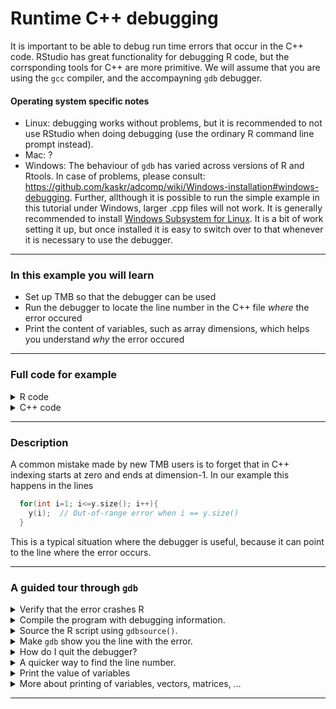 # Runtime C++ debugging

It is important to be able to debug run time errors that occur in
the C++ code. RStudio has great functionality for debugging R
code, but the corrsponding tools for C++ are more primitive. 
We will assume that you are using the `gcc` compiler, and the
accompayning `gdb` debugger.

#### Operating system specific notes
* Linux: debugging works without problems, but it is recommended to
not use RStudio when doing debugging (use the ordinary R command line prompt instead).
* Mac: ?
* Windows: The behaviour of `gdb` has varied across
  versions of R and Rtools. In case of problems, please consult: [https://github.com/kaskr/adcomp/wiki/Windows-installation#windows-debugging](https://github.com/kaskr/adcomp/wiki/Windows-installation#windows-debugging). Further, allthough it is possible to run the simple example in this tutorial under Windows, larger .cpp files will not work. It is generally recommended to install [Windows Subsystem for Linux](https://en.wikipedia.org/wiki/Windows_Subsystem_for_Linux). It is a bit of work setting it up, but once installed it is easy to switch over to that whenever it is necessary to use the debugger.

***
  
### In this example you will learn

* Set up TMB so that the debugger can be used
* Run the debugger to locate the line number in the C++ file *where* the error occured
* Print the content of variables, such as array dimensions, which helps you understand *why* the error occured

***

### Full code for example
<details> <summary> R code</summary>
```r 
library(TMB)
compile("debug_tutorial.cpp",flags="-O0 -g",DLLFLAGS="",libtmb=FALSE)
# Note to Windows user: flags="-O1 -g" must be used for larger programs,
#                       but does not gives worse debugger functionality

dyn.load(dynlib("debug_tutorial"))

dat <- list(X=matrix(1:6,nrow=3,ncol=2),y=1:5)
pars <- list(a=0)
obj <- MakeADFun(data=dat, parameters=pars, DLL="debug_tutorial")
```
</details>

<details> <summary> C++ code</summary>
```c++
// Debugger (gdb) tutorial
#include <TMB.hpp>

template<class Type>
Type objective_function<Type>::operator() ()
{
  DATA_MATRIX(X);
  DATA_VECTOR(y);
  PARAMETER(a);
  
  X(0,0);
  for(int i=1; i<=y.size(); i++){
    y(i);  // Out-of-range error when i == y.size()
  }
  
  Type nll = a;
  return nll;
}

```
</details>

***

### Description
A common mistake made by new TMB users 
is to forget that in C++ indexing starts at zero
and ends at dimension-1. In our example this happens in the lines
```c++
  for(int i=1; i<=y.size(); i++){
    y(i);  // Out-of-range error when i == y.size()
  }
```
This is a typical situation where the debugger is useful, because it can point to the line where the error occurs.

***

### A guided tour through `gdb`
<details> <summary> Verify that the error crashes R</summary>
```r 
  source("debug_tutorial.R")`
```
</details>

<details> <summary> Compile the program with debugging information.
</summary>
```r 
  library(TMB)
  compile("debug_tutorial.cpp",flags="-O0 -g",DLLFLAGS="",libtmb=FALSE)
```
This is needed for the debugger to be able to show your C++ code.
Note that this command has allready been run if you followed
the first step.
</details>

<details> <summary> Source the R script using `gdbsource()`.
</summary>
```r 
gdbsource("debug_tutorial.R",interactive=TRUE)
```
This a "safe" version of `source()` which prevents R from crashing.

If `gdb` is working properly on your system this will take you into the debugger
(exact behavior depends on your system). Under Windows
it brings up a terminal windown  with text flushing through, 
and ending with: 
```r
> obj <- MakeADFun(data=dat, parameters=pars, DLL="debug_tutorial")
TMB has received an error from Eigen. The following condition was not met:
index >= 0 && index < size()
Please check your matrix-vector bounds etc., or run your program through a debug
ger.

Breakpoint 1, 0x00000000156bf7e8 in abort ()
   from D:\github\tmb-courses\bergen_june18\debug_tutorial.dll
#0  0x00000000156bf7e8 in abort ()
   from D:\github\tmb-courses\bergen_june18\debug_tutorial.dll
#1  0x0000000015737a77 in Eigen::DenseCoeffsBase<Eigen::Array<double, -1, 1, 0,
-1, 1>, 1>::operator() (this=0x441ce60, index=5)
    at C:/PROGRA~1/R/R-35~1.0/library/RCPPEI~1/include/Eigen/src/Core/DenseCoeff
sBase.h:425
---Type <return> to continue, or q <return> to quit---
```
You recognize the first part of this as an error message from TMB. Press the `return`
key a few times until you see something like:
```r 
#16 0x000000000040155a in ?? ()
#17 0x00000000004013e8 in ?? ()
#18 0x000000000040151b in ?? ()
#19 0x00000000775159cd in KERNEL32!BaseThreadInitThunk ()
   from C:\Windows\system32\kernel32.dll
#20 0x000000007767383d in ntdll!RtlUserThreadStart ()
   from C:\Windows\SYSTEM32\ntdll.dll
#21 0x0000000000000000 in ?? ()
Backtrace stopped: previous frame inner to this frame (corrupt stack?)
Warning: the current language does not match this frame.
(gdb)
```
You see the `gdb` prompt at the end (where debugging commands can be entered). 
You have now verified that the `gdb` is working properly.
</details>

<details> <summary> Make  `gdb` show you the line with the error.
</summary>

At the `(gdb)` promt in the terminal window, give the command `frame 2`:
```r
(gdb) frame 2
#2  0x00000000156cd5e4 in objective_function<double>::operator() (
    this=0x441cf40) at debug_tutorial.cpp:14
14          y(i);  // Out-of-range error when i == y.size()
(gdb)
```
This prints the code line that caused the crash. Usually this
is enough to find the source of the error, but below we will 
explore more advanced debugging features.

**Comment** The appropriate "frame number" (here \#2) will vary from model to model. 
Experiment with different numbers in the range 2-5 until you see the text
 `in objective_function<double>::operator()` (and the name of your .cpp file).
</details>

<details> <summary> How do I quit the debugger?
</summary>

Type `quit` followed `y`:
```r
(gdb) quit
A debugging session is active.

        Inferior 1 [process 3996] will be killed.

Quit anyway? (y or n) y
```

</details>


<details> <summary> A quicker way to find the line number.
</summary>

If you are only interested in the line number of the error (does not currently work under Windows):
```r 
gdbsource("debug_tutorial.R",interactive=FALSE)
```
</details>

<details> <summary> Print the value of variables
</summary>

It is very useful to  be able to see the value stored
in variables when the crash occurred. For example, we know
the error occured in a loop, and we would like to know for which
value of `i`:
```r 
(gdb) print i
$1 = 5
```
You can also find the dimension of vectors, arrays, and matrices.
Here are a few examples:
```r 
(gdb) print y.size()
$2 = 5
(gdb) print X.cols()
$3 = 2
(gdb) print X.rows()
$4 = 3
```
Hence, we know that the maximum allowed index value for `i` is 4 (5-1 due to
the fact that C++ arrays are zero indexed),
which explains why the crash occured.
</details>

<details> <summary> More about printing of variables, vectors, matrices, ...
</summary>

The above exercise did not show how to print the content of a vector, say.
To allow that we have written some special functions in the file `debug_print.hpp` which you can extend if necessary. Some examples 
of printing:
```r 
(gdb) p print(y)
12
13
14
15
16
$1 = void
(gdb) p print(X)
1 4
2 5
3 6
$2 = void
```

</details>

***
